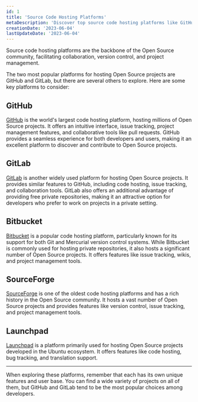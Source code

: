 ```yaml
---
id: 1
title: 'Source Code Hosting Platforms'
metaDescription: 'Discover top source code hosting platforms like GitHub and GitLab for hosting and collaborating on Open Source projects.'
creationDate: '2023-06-04'
lastUpdateDate: '2023-06-04'
---
```

<p class="lead">Source code hosting platforms are the backbone of the Open Source community, facilitating collaboration, version control, and project management.</p>

The two most popular platforms for hosting Open Source projects are GitHub and GitLab, but there are several others to explore. Here are some key platforms to consider:

## GitHub

[GitHub](https://github.com/) is the world's largest code hosting platform, hosting millions of Open Source projects. It offers an intuitive interface, issue tracking, project management features, and collaborative tools like pull requests. GitHub provides a seamless experience for both developers and users, making it an excellent platform to discover and contribute to Open Source projects.

## GitLab

[GitLab](https://gitlab.com/) is another widely used platform for hosting Open Source projects. It provides similar features to GitHub, including code hosting, issue tracking, and collaboration tools. GitLab also offers an additional advantage of providing free private repositories, making it an attractive option for developers who prefer to work on projects in a private setting.

## Bitbucket

[Bitbucket](https://bitbucket.org/) is a popular code hosting platform, particularly known for its support for both Git and Mercurial version control systems. While Bitbucket is commonly used for hosting private repositories, it also hosts a significant number of Open Source projects. It offers features like issue tracking, wikis, and project management tools.

## SourceForge

[SourceForge](https://sourceforge.net/) is one of the oldest code hosting platforms and has a rich history in the Open Source community. It hosts a vast number of Open Source projects and provides features like version control, issue tracking, and project management tools.

## Launchpad

[Launchpad](https://launchpad.net/) is a platform primarily used for hosting Open Source projects developed in the Ubuntu ecosystem. It offers features like code hosting, bug tracking, and translation support.

<hr/>

<p class="lead">When exploring these platforms, remember that each has its own unique features and user base. You can find a wide variety of projects on all of them, but GitHub and GitLab tend to be the most popular choices among developers.</p>
